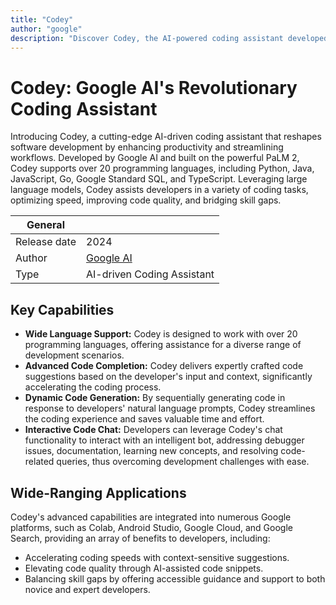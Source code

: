 ```yaml
---
title: "Codey"
author: "google"
description: "Discover Codey, the AI-powered coding assistant developed by Google AI, designed to transform software development with its advanced code generation capabilities across various programming languages."
---
```


# Codey: Google AI's Revolutionary Coding Assistant

Introducing Codey, a cutting-edge AI-driven coding assistant that reshapes software development by enhancing productivity and streamlining workflows. Developed by Google AI and built on the powerful PaLM 2, Codey supports over 20 programming languages, including Python, Java, JavaScript, Go, Google Standard SQL, and TypeScript. Leveraging large language models, Codey assists developers in a variety of coding tasks, optimizing speed, improving code quality, and bridging skill gaps.

| General        |               |
| ---            | ---           |
| Release date   | 2024           |
| Author         | [Google AI](https://ai.google/)      |
| Type           | AI-driven Coding Assistant |

## Key Capabilities

- **Wide Language Support:** Codey is designed to work with over 20 programming languages, offering assistance for a diverse range of development scenarios.
- **Advanced Code Completion:** Codey delivers expertly crafted code suggestions based on the developer's input and context, significantly accelerating the coding process.
- **Dynamic Code Generation:** By sequentially generating code in response to developers' natural language prompts, Codey streamlines the coding experience and saves valuable time and effort.
- **Interactive Code Chat:** Developers can leverage Codey's chat functionality to interact with an intelligent bot, addressing debugger issues, documentation, learning new concepts, and resolving code-related queries, thus overcoming development challenges with ease.

## Wide-Ranging Applications

Codey's advanced capabilities are integrated into numerous Google platforms, such as Colab, Android Studio, Google Cloud, and Google Search, providing an array of benefits to developers, including:

- Accelerating coding speeds with context-sensitive suggestions.
- Elevating code quality through AI-assisted code snippets.
- Balancing skill gaps by offering accessible guidance and support to both novice and expert developers.